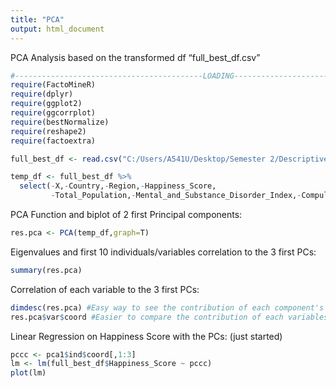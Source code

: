 ```yaml
---
title: "PCA"
output: html_document
---
```


PCA Analysis based on the transformed df "full_best_df.csv"

```r
#------------------------------------------LOADING-------------------------------------------------
require(FactoMineR)
require(dplyr)
require(ggplot2)
require(ggcorrplot)
require(bestNormalize)
require(reshape2)
require(factoextra)

full_best_df <- read.csv("C:/Users/A541U/Desktop/Semester 2/Descriptive R Project/2018_World_Happiness_Multivariate_Analysis/DATA/full_best_df.csv")

temp_df <- full_best_df %>% 
  select(-X,-Country,-Region,-Happiness_Score,
         -Total_Population,-Mental_and_Substance_Disorder_Index,-Compulsory_Education_in_Years,-Agricultural_Land_Percentage,-Generosity,-Forest_Area_Land_Percentage,-Suicide_Index,-Legal_Rights_Index)
```

PCA Function and biplot of 2 first Principal components:
```r
res.pca <- PCA(temp_df,graph=T)
```

Eigenvalues and first 10 individuals/variables correlation to the 3 first PCs:
```r
summary(res.pca)
```

Correlation of each variable to the 3 first PCs:
```r
dimdesc(res.pca) #Easy way to see the contribution of each component's variables
res.pca$var$coord #Easier to compare the contribution of each variables to the components
```


Linear Regression on Happiness Score with the PCs: (just started)
```r

pccc <- pca1$ind$coord[,1:3]
lm <- lm(full_best_df$Happiness_Score ~ pccc)
plot(lm)
```
